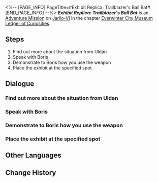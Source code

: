 <%-- [PAGE_INFO]
PageTitle=#Exhibit Replica: Trailblazer's Ball Bat#
[END_PAGE_INFO] --%>
{{Stub|Dialogue.}}
{{Mission Infobox
|id            = 8001223
|title         = 
|image         = <!--Mission Exhibit Replica: Trailblazer's Ball Bat.png-->
|type          = Adventure
|event_name    = 
|chapter       = Everwinter City Museum Ledger of Curiosities
|requirements  = 
|summary       = Belobog's History and Culture Museum will be opening soon. Uldan is collecting appropriate exhibits to ensure a successful opening.<br />You have shown Boris how to wield the baseball bat in combat, allowing him to make a replica.
|characters    = Boris; Trailblazer; Uldan
|startLocation = [[Jarilo-VI]] - [[Administrative District]]
|world         = Jarilo-VI
|area          = Administrative District
|prev          = 
|next          = 
|exp           = 
|credits       = 
|stellarJade   = 
|other         = 
}}
'''''Exhibit Replica: Trailblazer's Ball Bat''''' is an [[Adventure Mission]] on [[Jarilo-VI]] in the chapter [[Everwinter City Museum Ledger of Curiosities]].

==Steps==
# Find out more about the situation from Uldan
# Speak with Boris
# Demonstrate to Boris how you use the weapon
# Place the exhibit at the specified spot

<!--
==Gameplay Notes==

--><!--
==Trial Character==

-->
==Dialogue==
{{Stub Dialogue}}
===Find out more about the situation from Uldan===
{{Mission Description|type=adventure|location=Administrative District|Belobog's History and Culture Museum will be opening soon. Uldan is collecting appropriate exhibits to ensure a successful opening.<br />This time, Boris hopes that you could show him how you wield the baseball bat in combat to help him make a replica.}}
{{Dialogue Start}}
:{{tx}}
{{Dialogue End}}

===Speak with Boris===
{{Dialogue Start}}
:{{tx}}
{{Dialogue End}}

===Demonstrate to Boris how you use the weapon===
{{Dialogue Start}}
:{{tx}}
{{Dialogue End}}

===Place the exhibit at the specified spot===
{{Dialogue Start}}
:{{tx}}
{{Dialogue End}}

==Other Languages==
{{Other Languages
|en   = Exhibit Replica: Trailblazer's Ball Bat
|zhs  = 藏品复刻•开拓者的棒球棍
|zht  = 館藏復刻•開拓者的棒球棍
|ja   = 収蔵品復刻・開拓者のバット
|ko   = 소장품 복각•개척자의 야구 방망이
|es   = Réplica de objeto: bate de béisbol {{MC|f=de la|m=del}} Trazacaminos
|fr   = Reproduction de pièce d'exposition&nbsp;: Batte de baseball {{MC|m=du pionnier|f=de la pionnière}}
|ru   = Копирование экспонатов: Бейсбольная бита Первопроходца
|th   = โมเดลจัดแสดง: ไม้เบสบอลของผู้บุกเบิก
|vi   = Phục Chế Vật Sưu Tập - Gậy Bóng Chày Của Nhà Khai Phá
|de   = Replikat: Ballschläger des Trailblazers
|id   = Replika Koleksi: Tongkat Bisbol Trailblazer
|pt   = Réplica de Obras: Taco dos Desbravadores
}}

==Change History==
{{Change History|1.1}}
